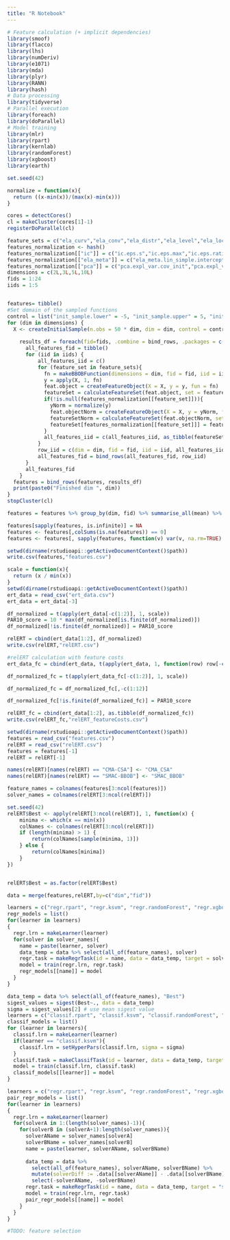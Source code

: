 ```yaml
---
title: "R Notebook"
---
```


```r
# Feature calculation (+ implicit dependencies)
library(smoof)
library(flacco)
library(lhs)
library(numDeriv)
library(e1071)
library(mda)
library(plyr)
library(RANN)
library(hash)
# Data processing
library(tidyverse)
# Parallel execution
library(foreach)
library(doParallel)
# Model training
library(mlr)
library(rpart)
library(kernlab)
library(randomForest)
library(xgboost)
library(earth)
```

```r
set.seed(42)

normalize = function(x){
  return ((x-min(x))/(max(x)-min(x)))
}

cores = detectCores()
cl = makeCluster(cores[1]-1)
registerDoParallel(cl)

feature_sets = c("ela_curv","ela_conv","ela_distr","ela_level","ela_local","ela_meta","basic","cm_angle","disp","ic","nbc","pca")
features_normalization <- hash()
features_normalization[["ic"]] = c("ic.eps.s","ic.eps.max","ic.eps.ratio")
features_normalization[["ela_meta"]] = c("ela_meta.lin_simple.intercept","ela_meta.lin_simple.coef.min","ela_meta.lin_simple.coef.max")
features_normalization[["pca"]] = c("pca.expl_var.cov_init","pca.expl_var_PC1.cov_init")
dimensions = c(2L,3L,5L,10L)
fids = 1:24
iids = 1:5


features= tibble()
#Set domain of the sampled functions
control = list("init_sample.lower" = -5, "init_sample.upper" = 5, "init_sample.type" = "lhs")
for (dim in dimensions) {
  X <- createInitialSample(n.obs = 50 * dim, dim = dim, control = control)
  
    results_df = foreach(fid=fids, .combine = bind_rows, .packages = c("tidyverse","flacco","smoof")) %dopar% {
      all_features_fid = tibble()
      for (iid in iids) {
          all_features_iid = c()
          for (feature_set in feature_sets){
            fn = makeBBOBFunction(dimensions = dim, fid = fid, iid = iid)
            y = apply(X, 1, fn)
            feat.object = createFeatureObject(X = X, y = y, fun = fn)
            featureSet = calculateFeatureSet(feat.object, set = feature_set)
            if(!is.null(features_normalization[[feature_set]])){
              yNorm = normalize(y)
              feat.objectNorm = createFeatureObject(X = X, y = yNorm, fun = fn)
              featureSetNorm = calculateFeatureSet(feat.objectNorm, set = feature_set)
              featureSet[features_normalization[[feature_set]]] = featureSetNorm
            }
            all_features_iid = c(all_features_iid, as_tibble(featureSet))
          }
          row_iid = c(dim = dim, fid = fid, iid = iid, all_features_iid)
          all_features_fid = bind_rows(all_features_fid, row_iid)
      }
      all_features_fid
    }
  features = bind_rows(features, results_df)
  print(paste0("Finished dim ", dim))
}
stopCluster(cl)
```

```r
features = features %>% group_by(dim, fid) %>% summarise_all(mean) %>% select(-iid) %>% ungroup()

features[sapply(features, is.infinite)] = NA
features <- features[,colSums(is.na(features)) == 0]
features <- features[, sapply(features, function(v) var(v, na.rm=TRUE)!=0)]
```

```r
setwd(dirname(rstudioapi::getActiveDocumentContext()$path))
write.csv(features,"features.csv")
```

```r
scale = function(x){
  return (x / min(x))
}
setwd(dirname(rstudioapi::getActiveDocumentContext()$path))
ert_data = read_csv("ert_data.csv")
ert_data = ert_data[-3]

df_normalized = t(apply(ert_data[-c(1:2)], 1, scale))
PAR10_score = 10 * max(df_normalized[is.finite(df_normalized)])
df_normalized[!is.finite(df_normalized)] = PAR10_score

relERT = cbind(ert_data[1:2], df_normalized)
write.csv(relERT,"relERT.csv")

#relERT calculation with feature costs
ert_data_fc = cbind(ert_data, t(apply(ert_data, 1, function(row) row[-c(1, 2)] + row[1]*50)))

df_normalized_fc = t(apply(ert_data_fc[-c(1:2)], 1, scale))

df_normalized_fc = df_normalized_fc[,-c(1:12)]

df_normalized_fc[!is.finite(df_normalized_fc)] = PAR10_score

relERT_fc = cbind(ert_data[1:2], as.tibble(df_normalized_fc))
write.csv(relERT_fc,"relERT_featureCosts.csv")
```

```r
setwd(dirname(rstudioapi::getActiveDocumentContext()$path))
features = read_csv("features.csv")
relERT = read_csv("relERT.csv")
features = features[-1]
relERT = relERT[-1]
```

```r
names(relERT)[names(relERT) == "CMA-CSA"] <- "CMA_CSA"
names(relERT)[names(relERT) == "SMAC-BBOB"] <- "SMAC_BBOB"

feature_names = colnames(features[3:ncol(features)])
solver_names = colnames(relERT[3:ncol(relERT)])

set.seed(42)
relERT$Best <- apply(relERT[3:ncol(relERT)], 1, function(x) {
    minima <- which(x == min(x))
    colNames <- colnames(relERT[3:ncol(relERT)])
    if (length(minima) > 1) {
        return(colNames[sample(minima, 1)])
    } else {
        return(colNames[minima])
    }
})


relERT$Best = as.factor(relERT$Best)

data = merge(features,relERT,by=c("dim","fid"))
```

```r
learners = c("regr.rpart", "regr.ksvm", "regr.randomForest", "regr.xgboost", "regr.earth")
regr_models = list()
for(learner in learners)
{
  regr.lrn = makeLearner(learner)
  for(solver in solver_names){
    name = paste(learner, solver)
    data_temp = data %>% select(all_of(feature_names), solver)
    regr.task = makeRegrTask(id = name, data = data_temp, target = solver)
    model = train(regr.lrn, regr.task)
    regr_models[[name]] = model
  }
}
```

```r
data_temp = data %>% select(all_of(feature_names), "Best")
sigest_values = sigest(Best~., data = data_temp)
sigma = sigest_values[2] # use mean sigest value
learners = c("classif.rpart", "classif.ksvm", "classif.randomForest", "classif.xgboost")
classif_models = list()
for (learner in learners){
  classif.lrn = makeLearner(learner)
  if(learner == "classif.ksvm"){
    classif.lrn = setHyperPars(classif.lrn, sigma = sigma)
  }
  classif.task = makeClassifTask(id = learner, data = data_temp, target = "Best")
  model = train(classif.lrn, classif.task)
  classif_models[[learner]] = model
}
```

```r
learners = c("regr.rpart", "regr.ksvm", "regr.randomForest", "regr.xgboost", "regr.earth")
pair_regr_models = list()
for(learner in learners)
{
  regr.lrn = makeLearner(learner)
  for(solverA in 1:(length(solver_names)-1)){
    for(solverB in (solverA+1):length(solver_names)){
      solverAName = solver_names[solverA]
      solverBName = solver_names[solverB]
      name = paste(learner, solverAName, solverBName)
      
      data_temp = data %>% 
        select(all_of(feature_names), solverAName, solverBName) %>%
        mutate(solverDiff := .data[[solverAName]] - .data[[solverBName]]) %>%
        select(-solverAName, -solverBName)
      regr.task = makeRegrTask(id = name, data = data_temp, target = "solverDiff")
      model = train(regr.lrn, regr.task)
      pair_regr_models[[name]] = model
    }
  }
}
```

```r

#TODO: feature selection
```


